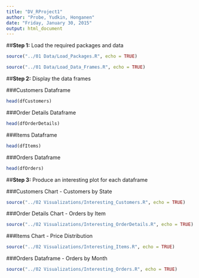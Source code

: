 ```yaml
---
title: "DV_RProject1"
author: "Probe, Yudkin, Honganen"
date: "Friday, January 30, 2015"
output: html_document
---
```


##**Step 1:** Load the required packages and data

```r

source("../01 Data/Load_Packages.R", echo = TRUE)

source("../01 Data/Load_Data_Frames.R", echo = TRUE)


```

##**Step 2:** Display the data frames

###Customers Dataframe
```r

head(dfCustomers)

```

###Order Details Dataframe
```r

head(dfOrderDetails)

```

###Items Dataframe
```r
head(dfItems)

```

###Orders Dataframe
```r
head(dfOrders)

```

##**Step 3:** Produce an interesting plot for each dataframe

###Customers Chart - Customers by State

```r

source("../02 Visualizations/Interesting_Customers.R", echo = TRUE)

```

###Order Details Chart - Orders by Item

```r

source("../02 Visualizations/Interesting_OrderDetails.R", echo = TRUE)

```

###Items Chart - Price Distribution
```r

source("../02 Visualizations/Interesting_Items.R", echo = TRUE)

```


###Orders Dataframe - Orders by Month
```r

source("../02 Visualizations/Interesting_Orders.R", echo = TRUE)

```
